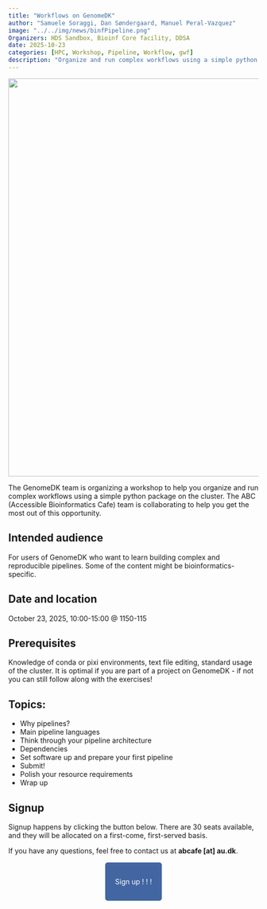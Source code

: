 ```yaml
---
title: "Workflows on GenomeDK"
author: "Samuele Soraggi, Dan Søndergaard, Manuel Peral-Vazquez"
image: "../../img/news/binfPipeline.png"
Organizers: HDS Sandbox, Bioinf Core facility, DDSA
date: 2025-10-23
categories: [HPC, Workshop, Pipeline, Workflow, gwf]
description: "Organize and run complex workflows using a simple python package on the cluster"
---
```


![](../../img/news/gdkLogo.jpg){fig-align="center" width=800px}

The GenomeDK team is organizing a workshop to help you organize and run complex workflows using a simple python package on the cluster. The ABC (Accessible Bioinformatics Cafe) team is collaborating to help you get the most out of this opportunity.

## Intended audience

For users of GenomeDK who want to learn building complex and reproducible pipelines. Some of the content might be bioinformatics-specific.

## Date and location

October 23, 2025, 10:00-15:00 @ 1150-115

## Prerequisites

Knowledge of conda or pixi environments, text file editing, standard usage of the cluster. It is optimal if you are part of a project on GenomeDK - if not you can still follow along with the exercises!


## Topics:

- Why pipelines?
- Main pipeline languages
- Think through your pipeline architecture
- Dependencies
- Set software up and prepare your first pipeline
- Submit!
- Polish your resource requirements
- Wrap up

## Signup

Signup happens by clicking the button below. There are 30 seats available, and they will be allocated on a first-come, first-served basis.

If you have any questions, feel free to contact us at **abcafe [at] au.dk**.

&nbsp;

 <p align="center">
  <a href="https://forms.gle/xPmMZqAPcJQxE2if6" style="background-color: #4266A1; color: #FFFFFF; padding: 30px 20px; text-decoration: none; border-radius: 5px;">
    Sign up ! ! !
  </a>
</p>